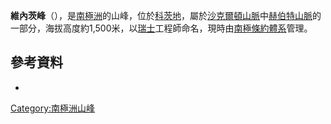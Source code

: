 {{coord|80|23|S|25|30|W|display=title}}

'''維內茨峰'''（{{lang-en|Venetz Peak}}），是[[南極洲|南極洲]]的山峰，位於[[科茨地|科茨地]]，屬於[[沙克爾頓山脈|沙克爾頓山脈]]中[[赫伯特山脈_(科茨地)|赫伯特山脈]]的一部分，海拔高度約1,500米，以[[瑞士|瑞士]]工程師命名，現時由[[南極條約體系|南極條約體系]]管理。

==參考資料==
*{{usgs-gazetteer}}

{{DEFAULTSORT:Venetz Peak}}
[[Category:南極洲山峰|Category:南極洲山峰]]


{{CoatsLand-geo-stub}}